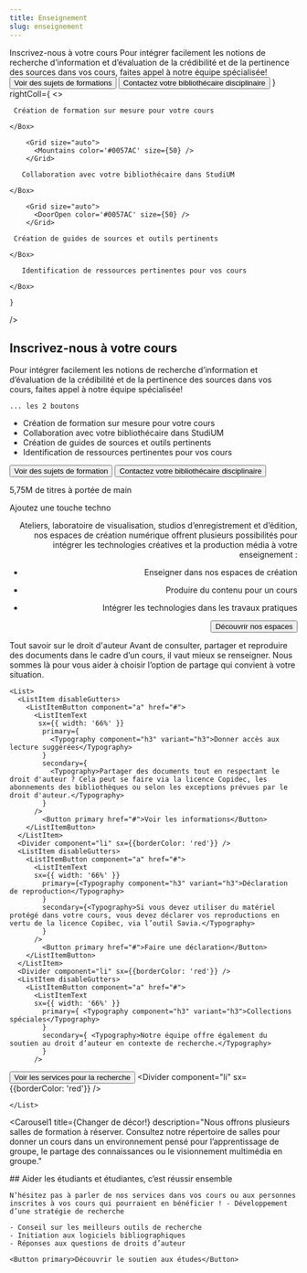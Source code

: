 ```yaml
---
title: Enseignement
slug: enseignement
---
```



<SuperHero
  title="Épauler l'enseignement, c'est notre rayon"
  imageName='enseignement'
/>

<Section bg="bleu100">
  <HeroWithText2
    leftColl={
      <>
        <Typography variant="h2">Inscrivez-nous à votre cours</Typography>
        <Typography>Pour intégrer facilement les notions de recherche d’information et d’évaluation de la crédibilité et de la pertinence des sources dans vos cours, faites appel à notre équipe spécialisée! </Typography>
        <Button secondary href="#">Voir des sujets de formations</Button>
        <Button primary href="#">Contactez votre bibliothécaire disciplinaire</Button>
      </>
    }
    rightColl={
      <>
<Grid container spacing={2}>
<Grid size={{ xs: 12, md: 6 }}>
    <Box
      sx={{
        p:2,
        height: '100%',
        fontWeight: 600,
      }}
    >
        <Grid size="auto">
          <Heart color='#0057AC' size={50} />
        </Grid>

     Création de formation sur mesure pour votre cours

    </Box>

  </Grid>
  <Grid size={{ xs: 12, md: 6 }}>
    <Box
      sx={{
        p:2,
        height: '100%',
        fontWeight: 600,
      }}
    >

        <Grid size="auto">
          <Mountains color='#0057AC' size={50} />
        </Grid>
        
       Collaboration avec votre bibliothécaire dans StudiUM

    </Box>

  </Grid>
  <Grid size={{ xs: 12, md: 6 }}>
    <Box
      sx={{
        p:2,
        height: '100%',
        fontWeight: 600,
      }}
    >
     
        <Grid size="auto">
          <DoorOpen color='#0057AC' size={50} />
        </Grid>
        
     Création de guides de sources et outils pertinents

    </Box>

  </Grid>
  <Grid size={{ xs: 12, md: 6 }}>
    <Box
      sx={{
        p:2,
        fontWeight: 600,
      }}
    >
        <Grid size="auto">
          <Handshake color='#0057AC' size={50} />
      </Grid>

       Identification de ressources pertinentes pour vos cours
       
    </Box>
  </Grid>

</Grid>
      </>
    
    }
  />


</Section>
<Section bg='bleu100'>
  <h2>Inscrivez-nous à votre cours</h2>

  <p>Pour intégrer facilement les notions de recherche d’information et d’évaluation de la crédibilité et de la pertinence des sources dans vos cours, faites appel à notre équipe spécialisée!</p>

    ... les 2 boutons

  - Création de formation sur mesure pour votre cours
  - Collaboration avec votre bibliothécaire dans StudiUM
  - Création de guides de sources et outils pertinents
  - Identification de ressources pertinentes pour vos cours

  <Button primary href="">Voir des sujets de formation</Button>
  <Button secondary href="">Contactez votre bibliothécaire disciplinaire</Button>
</Section>

<Section>


<Typography component="h2" variant="display5">5,75M de titres à portée de main</Typography>



 <List>
    <RichListItemWithLink 
      title="Réserve de cours"
      description="Assurez un accès aux documents importants dans le cadre de vos cours en créant une réserve de cours pour la session."
      href="#"
      linkText="Mettre un livre à la réserve"
    />
    <RichListItemWithLink 
      title="Suggestion d’achat"
      description="Il vous manque un document qui serait utile pour votre cours ? Nous l’achèterons pour vous !"
      href="#"
      linkText="Faire une suggestion"
    />
    <RichListItemWithLink 
      title="Collections spéciales"
      description="Nous conservons plus de 150 000 documents anciens, rares ou précieux, qui sont entièrement à la disposition de la communauté UdeM pour la consultation et la recherche."
      href="#"
      linkText="Faire une suggestion"
    />
  </List>

</Section>


<Section bg='bleu600'>

  <HeroWithImage Image={Techno} align="right">
    <Typography component='h2' variant='h2'>Ajoutez une touche techno</Typography>
    
 Ateliers, laboratoire de visualisation, studios d’enregistrement et d’édition, nos espaces de création numérique offrent plusieurs possibilités pour intégrer les technologies créatives et la production média à votre enseignement :
  
  - Enseigner dans nos espaces de création
  - Produire du contenu pour un cours
  - Intégrer les technologies dans les travaux pratiques

    <Button primary href='/espaces/'>Découvrir nos espaces</Button>

  </HeroWithImage>
</Section>






<Section>


<Typography component="h2" variant="display5">Tout savoir sur le droit d'auteur</Typography>
<Typography> Avant de consulter, partager et reproduire des documents dans le cadre d’un cours, il vaut mieux se renseigner. Nous sommes là pour vous aider à choisir l’option de partage qui convient à votre situation.</Typography>

    <List>
      <ListItem disableGutters>
        <ListItemButton component="a" href="#">
          <ListItemText 
           sx={{ width: '66%' }}
            primary={
              <Typography component="h3" variant="h3">Donner accès aux lecture suggérées</Typography>
            }
            secondary={
              <Typography>Partager des documents tout en respectant le droit d'auteur ? Cela peut se faire via la licence Copidec, les abonnements des bibliothèques ou selon les exceptions prévues par le droit d'auteur.</Typography>
            }
          />
            <Button primary href="#">Voir les informations</Button>
        </ListItemButton>
      </ListItem>
      <Divider component="li" sx={{borderColor: 'red'}} />
      <ListItem disableGutters>
        <ListItemButton component="a" href="#">
          <ListItemText
          sx={{ width: '66%' }}
            primary={<Typography component="h3" variant="h3">Déclaration de reproduction</Typography>
            }
            secondary={<Typography>Si vous devez utiliser du matériel protégé dans votre cours, vous devez déclarer vos reproductions en vertu de la licence Copibec, via l’outil Savia.</Typography>
            }
          />
            <Button primary href="#">Faire une déclaration</Button>
        </ListItemButton>
      </ListItem>
      <Divider component="li" sx={{borderColor: 'red'}} />
      <ListItem disableGutters>
        <ListItemButton component="a" href="#">
          <ListItemText
          sx={{ width: '66%' }}
            primary={ <Typography component="h3" variant="h3">Collections spéciales</Typography>
            }
            secondary={ <Typography>Notre équipe offre également du soutien au droit d’auteur en contexte de recherche.</Typography>
            }
          />
<Button primary href="#">Voir les services pour la recherche</Button>
        </ListItemButton>
      </ListItem>
      <Divider component="li" sx={{borderColor: 'red'}} />
      
    </List>

</Section>





<Section bg='vertFonce'>

<Carousel1
    title={<Typography component="h2">Changer de décor!</Typography>}
    description="Nous offrons plusieurs salles de formation à réserver. Consultez notre répertoire de salles pour donner un cours dans un environnement pensé pour l’apprentissage de groupe, le partage des connaissances ou le visionnement multimédia en groupe."
  >

<CardWithImage
        title="Salle Didactique"
        Image={Didactheque}
        href="#"
        moreText="En savoir plus"
      /> 

<CardWithImage
        title="Salle de formation"
        Image={Didactheque}
        href="#"
        moreText="En savoir plus"
      /> 

<CardWithImage
        title="Salle de formation"
        Image={Didactheque}
        href="#"
        moreText="En savoir plus"
      /> 
  </Carousel1>

</Section>

<Section bg='vertFonce'>

</Section>

<Section bg='rose300'>
    ## Aider les étudiants et étudiantes, c’est réussir ensemble
    
    N’hésitez pas à parler de nos services dans vos cours ou aux personnes inscrites à vos cours qui pourraient en bénéficier ! - Développement d’une stratégie de recherche
    
    - Conseil sur les meilleurs outils de recherche
    - Initiation aux logiciels bibliographiques
    - Réponses aux questions de droits d’auteur

    <Button primary>Découvrir le soutien aux études</Button>

</Section>
